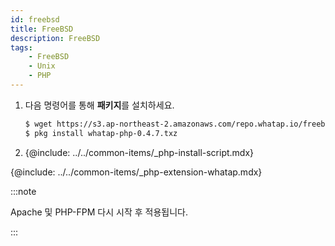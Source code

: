 ```yaml
---
id: freebsd
title: FreeBSD
description: FreeBSD
tags:
    - FreeBSD
    - Unix
    - PHP
---
```


1. 다음 명령어를 통해 **패키지**를 설치하세요.

    ```bash title=SH
    $ wget https://s3.ap-northeast-2.amazonaws.com/repo.whatap.io/freebsd/10/whatap-php-0.4.7.txz
    $ pkg install whatap-php-0.4.7.txz
    ```

1. {@include: ../../common-items/_php-install-script.mdx}

{@include: ../../common-items/_php-extension-whatap.mdx}  

:::note

Apache 및 PHP-FPM 다시 시작 후 적용됩니다.

:::
